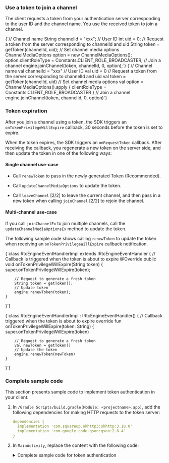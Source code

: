 <PlatformWrapper platform="android">

### Use a token to join a channel

The client requests a token from your authentication server corresponding to the user ID and the channel name. You use the received token to join a channel.

<Tabs groupId="language">
<TabItem value="java" label="Java">
<CodeBlock language="java" showLineNumbers>
{`// Channel name
String channelId = "xxx";
// User ID
int uid = 0;
// Request a token from the server corresponding to channelId and uid
String token = getToken(channelId, uid);
// Set channel media options
ChannelMediaOptions option = new ChannelMediaOptions();
option.clientRoleType = Constants.CLIENT_ROLE_BROADCASTER;
// Join a channel
engine.joinChannel(token, channelId, 0, option);`}
</CodeBlock>
</TabItem>

<TabItem value="kotlin" label="Kotlin" default>
<CodeBlock language="kotlin" showLineNumbers>
{`// Channel name
val channelId = "xxx"
// User ID
val uid = 0
// Request a token from the server corresponding to channelId and uid
val token = getToken(channelId, uid)
// Set channel media options
val option = ChannelMediaOptions().apply {
    clientRoleType = Constants.CLIENT_ROLE_BROADCASTER
}
// Join a channel
engine.joinChannel(token, channelId, 0, option)`}
</CodeBlock>
</TabItem>
</Tabs>

### Token expiration 

After you join a channel using a token, the SDK triggers an `onTokenPrivilegeWillExpire` callback, 30 seconds before the token is set to expire.

When the token expires, the SDK triggers an `onRequestToken` callback. After receiving the callback, you regenerate a new token on the server side, and then update the token in one of the following ways:

#### Single channel use-case

* Call `renewToken` to pass in the newly generated Token (Recommended).

* Call `updateChannelMediaOptions` to update the token.

* Call `leaveChannel` [2/2] to leave the current channel, and then pass in a new token when calling `joinChannel` [2/2] to rejoin the channel.

#### Multi-channel use-case

If you call `joinChannelEx` to join multiple channels, call the `updateChannelMediaOptionsEx` method to update the token.

The following sample code shows calling `renewToken` to update the token when receiving an `onTokenPrivilegeWillExpire` callback notification.

<Tabs groupId="language">
<TabItem value="java" label="Java">
<CodeBlock language="java" showLineNumbers>
{`class RtcEngineEventHandlerImpl extends IRtcEngineEventHandler {
    // Callback is triggered when the token is about to expire
    @Override
    public void onTokenPrivilegeWillExpire(String token) {
        super.onTokenPrivilegeWillExpire(token);

        // Request to generate a fresh token
        String token = getToken();
        // Update token
        engine.renewToken(token);
    }
}`}
</CodeBlock>
</TabItem>

<TabItem value="kotlin" label="Kotlin" default>
<CodeBlock language="kotlin" showLineNumbers>
{`class RtcEngineEventHandlerImpl : IRtcEngineEventHandler() {
    // Callback triggered when the token is about to expire
    override fun onTokenPrivilegeWillExpire(token: String) {
        super.onTokenPrivilegeWillExpire(token)

        // Request to generate a fresh token
        val newToken = getToken()
        // Update the token
        engine.renewToken(newToken)
    }
}`}
</CodeBlock>
</TabItem>
</Tabs>

### Complete sample code
This section presents sample code to implement token authentication in your client. 

1. In `/Gradle Scripts/build.gradle(Module: <projectname>.app)`, add the following dependencies for making HTTP requests to the token server:

    ```yaml
    dependencies {
      implementation 'com.squareup.okhttp3:okhttp:3.10.0'
      implementation 'com.google.code.gson:gson:2.8.4'
    }
    ```

1. In `MainActivity`, replace the content with the following code:

    <details>
    <summary>Complete sample code for token authentication</summary>
    <Tabs groupId="language">
    <TabItem value="java" label="Java">
    <CodeBlock language="java" showLineNumbers>
    {` package com.example.rtcquickstart;





    public class MainActivity extends AppCompatActivity {

        // Fill in the App ID from Agora console
        private String appId = "Your App ID";
        // Fill in the channel name
        private String channelName = "demo";
        private String token = "";
        private RtcEngine mRtcEngine;
        private int joined = 1;

        private final IRtcEngineEventHandler mRtcEventHandler = new IRtcEngineEventHandler() {
            @Override
            // Listen for the remote user to join the channel and obtain the user ID of the remote user
            public void onUserJoined(int uid, int elapsed) {
                runOnUiThread(new Runnable() {
                    @Override
                    public void run() {
                        // After obtaining the user ID in the onUserJoined callback, call setupRemoteVideo to set the remote user view
                        setupRemoteVideo(uid);
                    }
                });
            }

            @Override
            public void onTokenPrivilegeWillExpire(String token) {
                fetchToken(1234, channelName, 1);
                runOnUiThread(new Runnable() {
                    @Override
                    public void run() {
                        Toast toast = Toast.makeText(MainActivity.this, "Token renewed", Toast.LENGTH_SHORT);
                        toast.show();
                    }
                });
                super.onTokenPrivilegeWillExpire(token);
            }

            @Override
            public void onRequestToken() {
                joined = 1;
                fetchToken(1234, channelName, 1);
                super.onRequestToken();
            }

        };

        private static final int PERMISSION_REQ_ID = 22;

        private static final String[] REQUESTED_PERMISSIONS = {
                Manifest.permission.RECORD_AUDIO,
                Manifest.permission.CAMERA
        };

        private boolean checkSelfPermission(String permission, int requestCode) {
            if (ContextCompat.checkSelfPermission(this, permission) !=
                    PackageManager.PERMISSION_GRANTED) {
                ActivityCompat.requestPermissions(this, REQUESTED_PERMISSIONS, requestCode);
                return false;
            }
            return true;
        }

    // Get RTC Token
    private void fetchToken(int uid,String channelName,int tokenRole){
        OkHttpClient client = new OkHttpClient();
        MediaType JSON = MediaType.parse("application/json; charset=utf-8");
        JSONObject json = new JSONObject();
        try {
            json.put("uid", uid);
            json.put("ChannelName", channelName);
            json.put("role", tokenRole);
        } catch (JSONException e) {
            e.printStackTrace();
        }

            RequestBody requestBody = RequestBody.create(JSON, String.valueOf(json));
            Request request = new Request.Builder()
                    .url("http://<Your Host URL and port>/fetch_rtc_token")
                    .header("Content-Type", "application/json; charset=UTF-8")
                    .post(requestBody)
                    .build();
            Call call = client.newCall(request);
            call.enqueue(new Callback() {
                @Override
                public void onFailure(Call call, IOException e) {

                }

                @Override
                public void onResponse(Call call, Response response) throws IOException {
                    if(response.isSuccessful()){
                        Gson gson = new Gson();
                        String result = response.body().string();
                        Map map = gson.fromJson(result, Map.class);
                        new Thread(new Runnable() {
                            @Override
                            public void run() {
                                token = map.get("token").toString();
                                // If the user has not joined the channel, use token to join the channel
                                ChannelMediaOptions options = new ChannelMediaOptions();
                                if (joined != 0){joined = mRtcEngine.joinChannel(token, channelName, 1234, options);}
                                // If the user has joined the channel, call renewToken to regenerate the token
                                else {mRtcEngine.renewToken(token);}
                            }
                        });
                    }
                }
            });
        }

        @Override
        protected void onCreate(Bundle savedInstanceState) {
            super.onCreate(savedInstanceState);
            setContentView(R.layout.activity_main);

            // If all permissions are granted, initialize the RtcEngine object and join the channel
            if (checkSelfPermission(REQUESTED_PERMISSIONS[0], PERMISSION_REQ_ID) &&
                    checkSelfPermission(REQUESTED_PERMISSIONS[1], PERMISSION_REQ_ID)) {
                initializeAndJoinChannel();
            }
        }

        protected void onDestroy() {
            super.onDestroy();

            mRtcEngine.leaveChannel();
            mRtcEngine.destroy();
        }

        private void initializeAndJoinChannel() {
            try {
                mRtcEngine = RtcEngine.create(getBaseContext(), appId, mRtcEventHandler);
            } catch (Exception e) {
                throw new RuntimeException("Check the error.");
            }

            // In interactive live broadcast, set the channel scene to BROADCASTING
            mRtcEngine.setChannelProfile(Constants.CHANNEL_PROFILE_LIVE_BROADCASTING);
            // Depending on the actual situation, set the user role to BROADCASTER or AUDIENCE
            mRtcEngine.setClientRole(Constants.CLIENT_ROLE_BROADCASTER);

            // SDK turns off video by default. Call enableVideo to enable video
            mRtcEngine.enableVideo();

            FrameLayout container = findViewById(R.id.local_video_view_container);
            // Call CreateRendererView to create a SurfaceView object and add it as a child to the FrameLayout
            SurfaceView surfaceView = new SurfaceView (getBaseContext());
            container.addView(surfaceView);
            // Pass the SurfaceView object to Agora to render local video
            mRtcEngine.setupLocalVideo(new VideoCanvas(surfaceView, VideoCanvas.RENDER_MODE_FIT, 0));
            // Start local video preview
            mRtcEngine.startPreview();
            // Get a token from the token server
            fetchToken(1234, channelName, 1);
        }

        private void setupRemoteVideo(int uid) {
            FrameLayout container = findViewById(R.id.remote_video_view_container);
            SurfaceView surfaceView = new SurfaceView (getBaseContext());
            surfaceView.setZOrderMediaOverlay(true);
            container.addView(surfaceView);
            mRtcEngine.setupRemoteVideo(new VideoCanvas(surfaceView, VideoCanvas.RENDER_MODE_FIT, uid));
        }

    }`}
    </CodeBlock>
    </TabItem>
   
    <TabItem value="kotlin" label="Kotlin" default>
    <CodeBlock language="kotlin" showLineNumbers>
    {`package com.example.rtcquickstart
   
    
    class MainActivity : AppCompatActivity() {
    
        // Fill in the App ID from Agora console
        private val appId = "Your App ID"
        // Fill in the channel name
        private val channelName = "demo"
        private var token = ""
        private var mRtcEngine: RtcEngine? = null
        private var joined = 1
    
        private val mRtcEventHandler = object : IRtcEngineEventHandler() {
            override fun onUserJoined(uid: Int, elapsed: Int) {
                runOnUiThread {
                    // After obtaining the user ID in the onUserJoined callback, call setupRemoteVideo to set the remote user view
                    setupRemoteVideo(uid)
                }
            }
    
            override fun onTokenPrivilegeWillExpire(token: String) {
                fetchToken(1234, channelName, 1)
                runOnUiThread {
                    val toast = Toast.makeText(this@MainActivity, "Token renewed", Toast.LENGTH_SHORT)
                    toast.show()
                }
                super.onTokenPrivilegeWillExpire(token)
            }
    
            override fun onRequestToken() {
                joined = 1
                fetchToken(1234, channelName, 1)
                super.onRequestToken()
            }
        }
    
        companion object {
            private const val PERMISSION_REQ_ID = 22
            private val REQUESTED_PERMISSIONS = arrayOf(
                Manifest.permission.RECORD_AUDIO,
                Manifest.permission.CAMERA
            )
        }
    
        private fun checkSelfPermission(permission: String, requestCode: Int): Boolean {
            return if (ContextCompat.checkSelfPermission(this, permission) != PackageManager.PERMISSION_GRANTED) {
                ActivityCompat.requestPermissions(this, REQUESTED_PERMISSIONS, requestCode)
                false
            } else {
                true
            }
        }
    
        // Get RTC Token
        private fun fetchToken(uid: Int, channelName: String, tokenRole: Int) {
            val client = OkHttpClient()
            val JSON = MediaType.parse("application/json; charset=utf-8")
            val json = JSONObject()
            try {
                json.put("uid", uid)
                json.put("ChannelName", channelName)
                json.put("role", tokenRole)
            } catch (e: JSONException) {
                e.printStackTrace()
            }
    
            val requestBody = RequestBody.create(JSON, json.toString())
            val request = Request.Builder()
                .url("http://<Your Host URL and port>/fetch_rtc_token")
                .header("Content-Type", "application/json; charset=UTF-8")
                .post(requestBody)
                .build()
    
            client.newCall(request).enqueue(object : Callback {
                override fun onFailure(call: Call, e: IOException) {
                    // Handle failure
                }
    
                override fun onResponse(call: Call, response: Response) {
                    if (response.isSuccessful) {
                        val gson = Gson()
                        val result = response.body?.string()
                        val map: Map<String, Any> = gson.fromJson(result, Map::class.java)
                        Thread {
                            token = map["token"].toString()
                            // If the user has not joined the channel, use token to join the channel
                            val options = ChannelMediaOptions()
                            if (joined != 0) {
                                joined = mRtcEngine?.joinChannel(token, channelName, 1234, options) ?: -1
                            } else {
                                mRtcEngine?.renewToken(token)
                            }
                        }.start()
                    }
                }
            })
        }
    
        override fun onCreate(savedInstanceState: Bundle?) {
            super.onCreate(savedInstanceState)
            setContentView(R.layout.activity_main)
    
            // If all permissions are granted, initialize the RtcEngine object and join the channel
            if (checkSelfPermission(REQUESTED_PERMISSIONS[0], PERMISSION_REQ_ID) &&
                checkSelfPermission(REQUESTED_PERMISSIONS[1], PERMISSION_REQ_ID)) {
                initializeAndJoinChannel()
            }
        }
    
        override fun onDestroy() {
            super.onDestroy()
            mRtcEngine?.leaveChannel()
            mRtcEngine?.destroy()
        }
    
        private fun initializeAndJoinChannel() {
            try {
                mRtcEngine = RtcEngine.create(baseContext, appId, mRtcEventHandler)
            } catch (e: Exception) {
                throw RuntimeException("Check the error.")
            }
    
            // In interactive live broadcast, set the channel scene to BROADCASTING
            mRtcEngine?.setChannelProfile(Constants.CHANNEL_PROFILE_LIVE_BROADCASTING)
            // Depending on the actual situation, set the user role to BROADCASTER or AUDIENCE
            mRtcEngine?.setClientRole(Constants.CLIENT_ROLE_BROADCASTER)
    
            // SDK turns off video by default. Call enableVideo to enable video
            mRtcEngine?.enableVideo()
    
            val container: FrameLayout = findViewById(R.id.local_video_view_container)
            // Call CreateRendererView to create a SurfaceView object and add it as a child to the FrameLayout
            val surfaceView = SurfaceView(baseContext)
            container.addView(surfaceView)
            // Pass the SurfaceView object to Agora to render local video
            mRtcEngine?.setupLocalVideo(VideoCanvas(surfaceView, VideoCanvas.RENDER_MODE_FIT, 0))
            // Start local video preview
            mRtcEngine?.startPreview()
            // Get a token from the token server
            fetchToken(1234, channelName, 1)
        }
    
        private fun setupRemoteVideo(uid: Int) {
            val container: FrameLayout = findViewById(R.id.remote_video_view_container)
            val surfaceView = SurfaceView(baseContext)
            surfaceView.setZOrderMediaOverlay(true)
            container.addView(surfaceView)
            mRtcEngine?.setupRemoteVideo(VideoCanvas(surfaceView, VideoCanvas.RENDER_MODE_FIT, uid))
        }
    }`}
    </CodeBlock>
    </TabItem>
    </Tabs>
    </details>

</PlatformWrapper>
